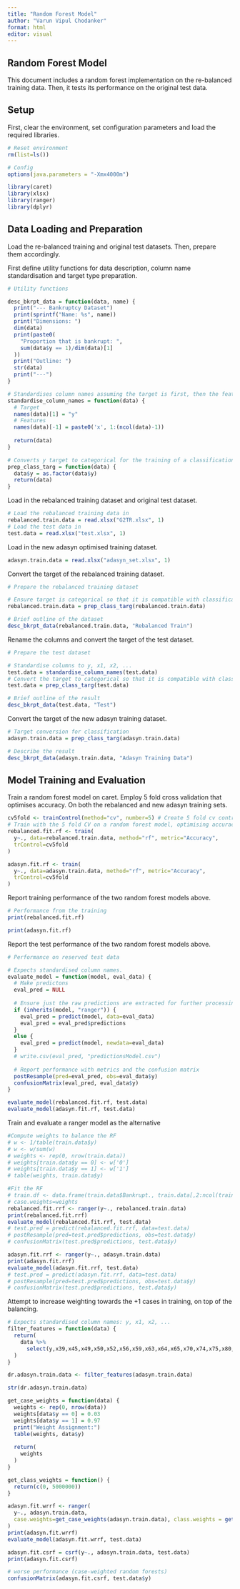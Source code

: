 ```yaml
---
title: "Random Forest Model"
author: "Varun Vipul Chodanker"
format: html
editor: visual
---
```


## Random Forest Model

This document includes a random forest implementation on the re-balanced training data. Then, it tests its performance on the original test data.

## Setup

First, clear the environment, set configuration parameters and load the required libraries.

```r

# Reset environment
rm(list=ls())

# Config
options(java.parameters = "-Xmx4000m")

library(caret)
library(xlsx)
library(ranger)
library(dplyr)
```

## Data Loading and Preparation

Load the re-balanced training and original test datasets. Then, prepare them accordingly.

First define utility functions for data description, column name standardisation and target type preparation.

```r

# Utility functions

desc_bkrpt_data = function(data, name) {
  print("--- Bankruptcy Dataset")
  print(sprintf("Name: %s", name))
  print("Dimensions: ")
  dim(data)
  print(paste0(
    "Proportion that is bankrupt: ", 
    sum(data$y == 1)/dim(data)[1]
  ))
  print("Outline: ")
  str(data)
  print("---")
}

# Standardises column names assuming the target is first, then the features
standardise_column_names = function(data) {
  # Target
  names(data)[1] = "y"
  # Features
  names(data)[-1] = paste0('x', 1:(ncol(data)-1))
  
  return(data)
}

# Converts y target to categorical for the training of a classification model
prep_class_targ = function(data) {
  data$y = as.factor(data$y)
  return(data)
}
```

Load in the rebalanced training dataset and original test dataset.

```r

# Load the rebalanced training data in
rebalanced.train.data = read.xlsx("G2TR.xlsx", 1)
# Load the test data in
test.data = read.xlsx("test.xlsx", 1)
```

Load in the new adasyn optimised training dataset.

```r

adasyn.train.data = read.xlsx("adasyn_set.xlsx", 1)
```

Convert the target of the rebalanced training dataset.

```r
# Prepare the rebalanced training dataset

# Ensure target is categorical so that it is compatible with classification
rebalanced.train.data = prep_class_targ(rebalanced.train.data)

# Brief outline of the dataset
desc_bkrpt_data(rebalanced.train.data, "Rebalanced Train")
```

Rename the columns and convert the target of the test dataset.

```r
# Prepare the test dataset

# Standardise columns to y, x1, x2, ...
test.data = standardise_column_names(test.data)
# Convert the target to categorical so that it is compatible with classification applications
test.data = prep_class_targ(test.data)

# Brief outline of the result
desc_bkrpt_data(test.data, "Test")
```

Convert the target of the new adasyn training dataset.

```r

# Target conversion for classification
adasyn.train.data = prep_class_targ(adasyn.train.data)

# Describe the result
desc_bkrpt_data(adasyn.train.data, "Adasyn Training Data")
```

## Model Training and Evaluation

Train a random forest model on caret. Employ 5 fold cross validation that optimises accuracy. On both the rebalanced and new adasyn training sets.

```r

cv5fold <- trainControl(method="cv", number=5) # Create 5 fold cv control
# Train with the 5 fold CV on a random forest model, optimising accuracy
rebalanced.fit.rf <- train(
  y~., data=rebalanced.train.data, method="rf", metric="Accuracy", 
  trControl=cv5fold
)

adasyn.fit.rf <- train(
  y~., data=adasyn.train.data, method="rf", metric="Accuracy", 
  trControl=cv5fold
)
```

Report training performance of the two random forest models above.

```r
# Performance from the training
print(rebalanced.fit.rf)

print(adasyn.fit.rf)
```

Report the test performance of the two random forest models above.

```r
# Performance on reserved test data

# Expects standardised column names.
evaluate_model = function(model, eval_data) {
  # Make predictons
  eval_pred = NULL
  
  # Ensure just the raw predictions are extracted for further processing
  if (inherits(model, "ranger")) {
    eval_pred = predict(model, data=eval_data)
    eval_pred = eval_pred$predictions
  }
  else {
    eval_pred = predict(model, newdata=eval_data)  
  }
  # write.csv(eval_pred, "predictionsModel.csv")
  
  # Report performance with metrics and the confusion matrix
  postResample(pred=eval_pred, obs=eval_data$y)
  confusionMatrix(eval_pred, eval_data$y)  
}

evaluate_model(rebalanced.fit.rf, test.data)
evaluate_model(adasyn.fit.rf, test.data)

```

Train and evaluate a ranger model as the alternative

```r

#Compute weights to balance the RF
# w <- 1/table(train.data$y)
# w <- w/sum(w)
# weights <- rep(0, nrow(train.data))
# weights[train.data$y == 0] <- w['0']
# weights[train.data$y == 1] <- w['1']
# table(weights, train.data$y)

#Fit the RF
# train.df <- data.frame(train.data$Bankrupt., train.data[,2:ncol(train.data)])
# case.weights=weights
rebalanced.fit.rrf <- ranger(y~., rebalanced.train.data)
print(rebalanced.fit.rrf)
evaluate_model(rebalanced.fit.rrf, test.data)
# test.pred = predict(rebalanced.fit.rrf, data=test.data)
# postResample(pred=test.pred$predictions, obs=test.data$y)
# confusionMatrix(test.pred$predictions, test.data$y)
```

```r

adasyn.fit.rrf <- ranger(y~., adasyn.train.data)
print(adasyn.fit.rrf)
evaluate_model(adasyn.fit.rrf, test.data)
# test.pred = predict(adasyn.fit.rrf, data=test.data)
# postResample(pred=test.pred$predictions, obs=test.data$y)
# confusionMatrix(test.pred$predictions, test.data$y)
```

Attempt to increase weighting towards the +1 cases in training, on top of the balancing.

```r

# Expects standardised column names: y, x1, x2, ...
filter_features = function(data) {
  return(
    data %>%
      select(y,x39,x45,x49,x50,x52,x56,x59,x63,x64,x65,x70,x74,x75,x80,x83,x84,x85,x89)
  )
}

dr.adasyn.train.data <- filter_features(adasyn.train.data)

str(dr.adasyn.train.data)
```

```r

get_case_weights = function(data) {
  weights <- rep(0, nrow(data))
  weights[data$y == 0] = 0.03
  weights[data$y == 1] = 0.97
  print("Weight Assignment:")
  table(weights, data$y)
  
  return(
    weights
  )
}

get_class_weights = function() {
  return(c(0, 5000000))
}
```

```r

adasyn.fit.wrrf <- ranger(
  y~., adasyn.train.data, 
  case.weights=get_case_weights(adasyn.train.data), class.weights = get_class_weights()
)
print(adasyn.fit.wrrf)
evaluate_model(adasyn.fit.wrrf, test.data)
```

```r

adasyn.fit.csrf = csrf(y~., adasyn.train.data, test.data)
print(adasyn.fit.csrf)
```

```r

# worse performance (case-weighted random forests)
confusionMatrix(adasyn.fit.csrf, test.data$y)
```
